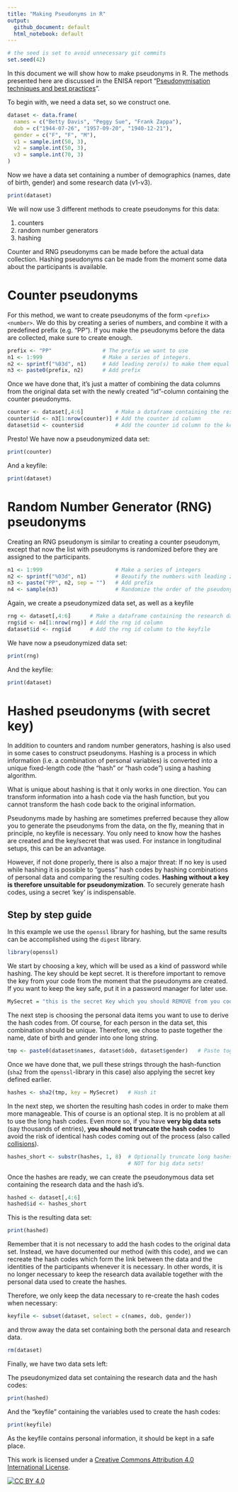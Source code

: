 ```yaml
---
title: "Making Pseudonyms in R"
output:
  github_document: default
  html_notebook: default
---
```


```r
# the seed is set to avoid unnecessary git commits
set.seed(42)
```

In this document we will show how to make pseudonyms in R. The methods presented here are discussed in the ENISA report "[Pseudonymisation techniques and best practices](https://www.enisa.europa.eu/publications/pseudonymisation-techniques-and-best-practices)".

To begin with, we need a data set, so we construct one.

```r
dataset <- data.frame(
  names = c("Betty Davis", "Peggy Sue", "Frank Zappa"),
  dob = c("1944-07-26", "1957-09-20", "1940-12-21"),
  gender = c("F", "F", "M"),
  v1 = sample.int(50, 3),
  v2 = sample.int(50, 3),
  v3 = sample.int(70, 3)
) 

```

Now we have a data set containing a number of demographics (names, date of birth, gender) and some research data (v1-v3).

```r
print(dataset)
```

We will now use 3 different methods to create pseudonyms for this data:

1.  counters
2.  random number generators
3.  hashing

Counter and RNG pseudonyms can be made before the actual data collection. Hashing pseudonyms can be made from the moment some data about the participants is available.

# Counter pseudonyms

For this method, we want to create pseudonyms of the form `<prefix><number>`. We do this by creating a series of numbers, and combine it with a predefined prefix (e.g. "PP"). If you make the pseudonyms before the data are collected, make sure to create enough.

```r
prefix <- "PP"                # The prefix we want to use 
n1 <- 1:999                   # Make a series of integers. 
n2 <- sprintf("%03d", n1)     # Add leading zero(s) to make them equal length
n3 <- paste0(prefix, n2)      # Add prefix
```

Once we have done that, it's just a matter of combining the data columns from the original data set with the newly created "id"-column containing the counter pseudonyms.

```r
counter <- dataset[,4:6]          # Make a dataframe containing the research data
counter$id <- n3[1:nrow(counter)] # Add the counter id column
dataset$id <- counter$id          # Add the counter id column to the keyfile
```

Presto! We have now a pseudonymized data set:

```r
print(counter)
```

And a keyfile:

```r
print(dataset)
```

# Random Number Generator (RNG) pseudonyms

Creating an RNG pseudonym is similar to creating a counter pseudonym, except that now the list with pseudonyms is randomized before they are assigned to the participants.

```r
n1 <- 1:999                       # Make a series of integers
n2 <- sprintf("%03d", n1)         # Beautify the numbers with leading zero
n3 <- paste("PP", n2, sep = "")   # Add prefix
n4 <- sample(n3)                  # Randomize the order of the pseudonyms
```

Again, we create a pseudonymized data set, as well as a keyfile

```r
rng <- dataset[,4:6]      # Make a dataframe containing the research data
rng$id <- n4[1:nrow(rng)] # Add the rng id column
dataset$id <- rng$id      # Add the rng id column to the keyfile
```

We have now a pseudonymized data set:

```r
print(rng)
```

And the keyfile:

```r
print(dataset)
```

# Hashed pseudonyms (with secret key)

In addition to counters and random number generators, hashing is also used in some cases to construct pseudonyms. Hashing is a process in which information (i.e. a combination of personal variables) is converted into a unique fixed-length code (the "hash" or "hash code") using a hashing algorithm.

What is unique about hashing is that it only works in one direction. You can transform information into a hash code via the hash function, but you cannot transform the hash code back to the original information.

Pseudonyms made by hashing are sometimes preferred because they allow you to generate the pseudonyms from the data, on the fly, meaning that in principle, no keyfile is necessary. You only need to know how the hashes are created and the key/secret that was used. For instance in longitudinal setups, this can be an advantage.

However, if not done properly, there is also a major threat: If no key is used while hashing it is possible to "guess" hash codes by hashing combinations of personal data and comparing the resulting codes. **Hashing without a key is therefore unsuitable for pseudonymization**. To securely generate hash codes, using a secret 'key' is indispensable.

## Step by step guide

In this example we use the `openssl` library for hashing, but the same results can be accomplished using the `digest` library.
```r
library(openssl)
```

We start by choosing a key, which will be used as a kind of password while hashing. The key should be kept secret. It is therefore important to remove the key from your code from the moment that the pseudonyms are created. If you want to keep the key safe, put it in a password manager for later use.
```r
MySecret = "this is the secret Key which you should REMOVE from you code"
```

The next step is choosing the personal data items you want to use to derive the hash codes from. Of course, for each person in the data set, this combination should be unique. Therefore, we chose to paste together the name, date of birth and gender into one long string.
```r
tmp <- paste0(dataset$names, dataset$dob, dataset$gender)   # Paste together personal data, create a unique string
```


Once we have done that, we pull these strings through the hash-function (`sha2` from the `openssl`-library in this case) also applying the secret key defined earlier.
```r
hashes <- sha2(tmp, key = MySecret)   # Hash it
```


In the next step, we shorten the resulting hash codes in order to make them more manageable. This of course is an optional step. It is no problem at all to use the long hash codes. Even more so, if you have **very big data sets** (say thousands of entries), **you should not truncate the hash codes** to avoid the risk of identical hash codes coming out of the process (also called [collisions](https://en.wikipedia.org/wiki/Hash_collision)).
```r
hashes_short <- substr(hashes, 1, 8)  # Optionally truncate long hashes to something more workable. 
                                      # NOT for big data sets! 
```

Once the hashes are ready, we can create the pseudonymous data set containing the research data and the hash id's.
```r
hashed <- dataset[,4:6]
hashed$id <- hashes_short
```

This is the resulting data set:

```r
print(hashed)
```

Remember that it is not necessary to add the hash codes to the original data set. Instead, we have documented our method (with this code), and we can recreate the hash codes which form the link between the data and the identities of the participants whenever it is necessary. In other words, it is no longer necessary to keep the research data available together with the personal data used to create the hashes.

Therefore, we only keep the data necessary to re-create the hash codes when necessary:

```r
keyfile <- subset(dataset, select = c(names, dob, gender))
```

and throw away the data set containing both the personal data and research data.

```r
rm(dataset)
```

Finally, we have two data sets left:

The pseudonymized data set containing the research data and the hash codes:

```r
print(hashed)
```

And the "keyfile" containing the variables used to create the hash codes:

```r
print(keyfile)
```

As the keyfile contains personal information, it should be kept in a safe place.


This work is licensed under a
[Creative Commons Attribution 4.0 International License][cc-by].

[![CC BY 4.0][cc-by-image]][cc-by]

[cc-by]: http://creativecommons.org/licenses/by/4.0/
[cc-by-image]: https://i.creativecommons.org/l/by/4.0/88x31.png
[cc-by-shield]: https://img.shields.io/badge/License-CC%20BY%204.0-lightgrey.svg

